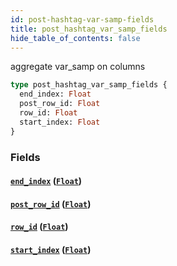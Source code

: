 ```yaml
---
id: post-hashtag-var-samp-fields
title: post_hashtag_var_samp_fields
hide_table_of_contents: false
---
```


aggregate var_samp on columns

```graphql
type post_hashtag_var_samp_fields {
  end_index: Float
  post_row_id: Float
  row_id: Float
  start_index: Float
}
```

### Fields

#### [`end_index`](#) ([`Float`](../scalars/float))

#### [`post_row_id`](#) ([`Float`](../scalars/float))

#### [`row_id`](#) ([`Float`](../scalars/float))

#### [`start_index`](#) ([`Float`](../scalars/float))
